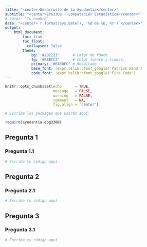 ```yaml
---
title: "<center>Desarrollo de la Ayudantía</center>"
subtitle: "<center>EPG3308 - Computación Estadística</center>"
# autor: "Tu nombre"
date: "<center>`r format(Sys.Date(), '%d de %B, %Y')`</center>"
output: 
    html_document:
        toc: true
        toc_float:
          collapsed: false
        theme:
            bg: '#202123'      # Color de fondo
            fg: '#B8BCC2'      # Color fuente y lineas.
            primary: '#EA80FC' # Resaltado
            base_font: !expr bslib::font_google('Patrick Hand')
            code_font: !expr bslib::font_google('Fira Code')
---
```


```r
knitr::opts_chunk$set(echo      = TRUE,
                      message   = FALSE,
                      warning   = FALSE,
                      comment   = NA,
                      fig.align = 'center')

# Escribe los packages que usarás aquí:

require(ayudantia.epg3308)
```

## Pregunta 1

### Pregunta 1.1

```r
# Escribe tu código aquí


```

## Pregunta 2

### Pregunta 2.1 

```r
# Escribe tu código aquí


```

## Pregunta 3

### Pregunta 3.1

```r
# Escribe tu código aquí


```

